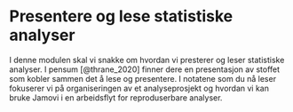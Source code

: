 # Presentere og lese statistiske analyser

I denne modulen skal vi snakke om hvordan vi presterer og leser statistiske analyser. I pensum [@thrane_2020] finner dere en presentasjon av stoffet som kobler sammen det å lese og presentere. I notatene som du nå leser fokuserer vi på organiseringen av et analyseprosjekt og hvordan vi kan bruke Jamovi i en arbeidsflyt for reproduserbare analyser. 


